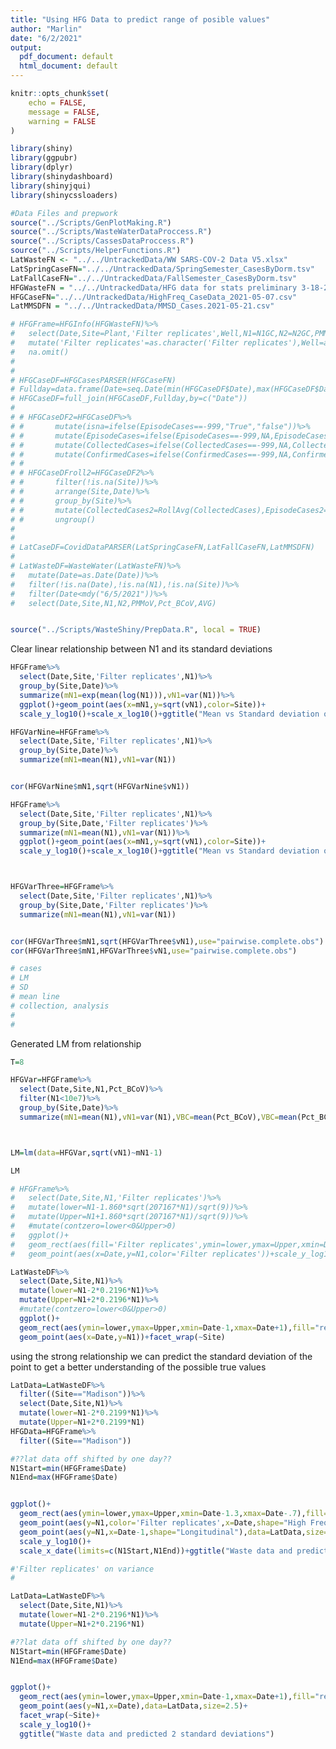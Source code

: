 ```yaml
---
title: "Using HFG Data to predict range of posible values"
author: "Marlin"
date: "6/2/2021"
output:
  pdf_document: default
  html_document: default
---
```

```r
knitr::opts_chunk$set(
	echo = FALSE,
	message = FALSE,
	warning = FALSE
)
```


```r
library(shiny)
library(ggpubr)
library(dplyr)
library(shinydashboard)
library(shinyjqui)
library(shinycssloaders)

#Data Files and prepwork
source("../Scripts/GenPlotMaking.R")
source("../Scripts/WasteWaterDataProccess.R")
source("../Scripts/CassesDataProccess.R")
source("../Scripts/HelperFunctions.R")
LatWasteFN <- "../../UntrackedData/WW SARS-COV-2 Data V5.xlsx"
LatSpringCaseFN="../../UntrackedData/SpringSemester_CasesByDorm.tsv"
LatFallCaseFN="../../UntrackedData/FallSemester_CasesByDorm.tsv"
HFGWasteFN = "../../UntrackedData/HFG data for stats preliminary 3-18-21.xlsx"
HFGCaseFN="../../UntrackedData/HighFreq_CaseData_2021-05-07.csv"
LatMMSDFN = "../../UntrackedData/MMSD_Cases.2021-05-21.csv"

```

```r
# HFGFrame=HFGInfo(HFGWasteFN)%>%
#   select(Date,Site=Plant,'Filter replicates',Well,N1=N1GC,N2=N2GC,PMMoV=PMMOVGC,Pct_BCoV=BCoV,everything())%>%
#   mutate('Filter replicates'=as.character('Filter replicates'),Well=as.character(Well))%>%
#   na.omit()
# 
# 
# HFGCaseDF=HFGCasesPARSER(HFGCaseFN)
# Fullday=data.frame(Date=seq.Date(min(HFGCaseDF$Date),max(HFGCaseDF$Date),1))
# HFGCaseDF=full_join(HFGCaseDF,Fullday,by=c("Date"))
# 
# # HFGCaseDF2=HFGCaseDF%>%
# #       mutate(isna=ifelse(EpisodeCases==-999,"True","false"))%>%
# #       mutate(EpisodeCases=ifelse(EpisodeCases==-999,NA,EpisodeCases))%>%
# #       mutate(CollectedCases=ifelse(CollectedCases==-999,NA,CollectedCases))%>%
# #       mutate(ConfirmedCases=ifelse(ConfirmedCases==-999,NA,ConfirmedCases))
# # 
# # HFGCaseDFroll2=HFGCaseDF2%>%
# #       filter(!is.na(Site))%>%
# #       arrange(Site,Date)%>%
# #       group_by(Site)%>%
# #       mutate(CollectedCases2=RollAvg(CollectedCases),EpisodeCases2=RollAvg(EpisodeCases),ConfirmedCases2=RollAvg(ConfirmedCases))%>%
# #       ungroup()
# 
# 
# LatCaseDF=CovidDataPARSER(LatSpringCaseFN,LatFallCaseFN,LatMMSDFN)
# 
# LatWasteDF=WasteWater(LatWasteFN)%>%
#   mutate(Date=as.Date(Date))%>%
#   filter(!is.na(Date),!is.na(N1),!is.na(Site))%>%
#   filter(Date<mdy("6/5/2021"))%>%
#   select(Date,Site,N1,N2,PMMoV,Pct_BCoV,AVG)


source("../Scripts/WasteShiny/PrepData.R", local = TRUE)
```





Clear linear relationship between N1 and its standard deviations

```r

HFGFrame%>%
  select(Date,Site,'Filter replicates',N1)%>%
  group_by(Site,Date)%>%
  summarize(mN1=exp(mean(log(N1))),vN1=var(N1))%>%
  ggplot()+geom_point(aes(x=mN1,y=sqrt(vN1),color=Site))+
  scale_y_log10()+scale_x_log10()+ggtitle("Mean vs Standard deviation of 9 points")

HFGVarNine=HFGFrame%>%
  select(Date,Site,'Filter replicates',N1)%>%
  group_by(Site,Date)%>%
  summarize(mN1=mean(N1),vN1=var(N1))


cor(HFGVarNine$mN1,sqrt(HFGVarNine$vN1))

HFGFrame%>%
  select(Date,Site,'Filter replicates',N1)%>%
  group_by(Site,Date,'Filter replicates')%>%
  summarize(mN1=mean(N1),vN1=var(N1))%>%
  ggplot()+geom_point(aes(x=mN1,y=sqrt(vN1),color=Site))+
  scale_y_log10()+scale_x_log10()+ggtitle("Mean vs Standard deviation of 3 points")



HFGVarThree=HFGFrame%>%
  select(Date,Site,'Filter replicates',N1)%>%
  group_by(Site,Date,'Filter replicates')%>%
  summarize(mN1=mean(N1),vN1=var(N1))


cor(HFGVarThree$mN1,sqrt(HFGVarThree$vN1),use="pairwise.complete.obs")
cor(HFGVarThree$mN1,HFGVarThree$vN1,use="pairwise.complete.obs")

# cases
# LM
# SD
# mean line
# collection, analysis
#
#
```




Generated LM from relationship

```r
T=8

HFGVar=HFGFrame%>%
  select(Date,Site,N1,Pct_BCoV)%>%
  filter(N1<10e7)%>%
  group_by(Site,Date)%>%
  summarize(mN1=mean(N1),vN1=var(N1),VBC=mean(Pct_BCoV),VBC=mean(Pct_BCoV))



LM=lm(data=HFGVar,sqrt(vN1)~mN1-1)

LM

# HFGFrame%>%
#   select(Date,Site,N1,'Filter replicates')%>%
#   mutate(lower=N1-1.860*sqrt(207167*N1)/sqrt(9))%>%
#   mutate(Upper=N1+1.860*sqrt(207167*N1)/sqrt(9))%>%
#   #mutate(contzero=lower<0&Upper>0)
#   ggplot()+
#   geom_rect(aes(fill='Filter replicates',ymin=lower,ymax=Upper,xmin=Date-.3,xmax=Date+.3),alpha=.1)+
#   geom_point(aes(x=Date,y=N1,color='Filter replicates'))+scale_y_log10()+facet_wrap(~Site)

```

```r
LatWasteDF%>%
  select(Date,Site,N1)%>%
  mutate(lower=N1-2*0.2196*N1)%>%
  mutate(Upper=N1+2*0.2196*N1)%>%
  #mutate(contzero=lower<0&Upper>0)
  ggplot()+
  geom_rect(aes(ymin=lower,ymax=Upper,xmin=Date-1,xmax=Date+1),fill="red",alpha=.1)+
  geom_point(aes(x=Date,y=N1))+facet_wrap(~Site)


```

using the strong relationship we can predict the standard deviation of the point to get a better understanding of the possible true values

```r
LatData=LatWasteDF%>%
  filter((Site=="Madison"))%>%
  select(Date,Site,N1)%>%
  mutate(lower=N1-2*0.2199*N1)%>%
  mutate(Upper=N1+2*0.2199*N1)
HFGData=HFGFrame%>%
  filter((Site=="Madison"))

#??lat data off shifted by one day??
N1Start=min(HFGFrame$Date)
N1End=max(HFGFrame$Date)


ggplot()+
  geom_rect(aes(ymin=lower,ymax=Upper,xmin=Date-1.3,xmax=Date-.7),fill="red",alpha=.1,data=LatData)+
  geom_point(aes(y=N1,color='Filter replicates',x=Date,shape="High Frequency"),data=HFGData)+
  geom_point(aes(y=N1,x=Date-1,shape="Longitudinal"),data=LatData,size=2.5)+
  scale_y_log10()+
  scale_x_date(limits=c(N1Start,N1End))+ggtitle("Waste data and predicted 2 standard deviations")

#'Filter replicates' on variance
#
```

```r
LatData=LatWasteDF%>%
  select(Date,Site,N1)%>%
  mutate(lower=N1-2*0.2196*N1)%>%
  mutate(Upper=N1+2*0.2196*N1)

#??lat data off shifted by one day??
N1Start=min(HFGFrame$Date)
N1End=max(HFGFrame$Date)


ggplot()+
  geom_rect(aes(ymin=lower,ymax=Upper,xmin=Date-1,xmax=Date+1),fill="red",alpha=.1,data=LatData)+
  geom_point(aes(y=N1,x=Date),data=LatData,size=2.5)+
  facet_wrap(~Site)+
  scale_y_log10()+
  ggtitle("Waste data and predicted 2 standard deviations")

```

